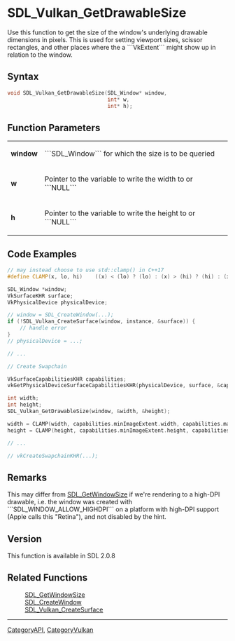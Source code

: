 
= SDL_Vulkan_GetDrawableSize =
Use this function to get the size of the window's underlying drawable dimensions in pixels. This is used for setting viewport sizes, scissor rectangles, and other places where the a ```VkExtent``` might show up in relation to the window.



== Syntax ==
<syntaxhighlight lang='c++'>
void SDL_Vulkan_GetDrawableSize(SDL_Window* window,
                                int* w,
                                int* h);
</syntaxhighlight>

== Function Parameters ==
{|
|'''window'''
|```SDL_Window``` for which the size is to be queried
|-
|'''w'''
|Pointer to the variable to write the width to or ```NULL```
|-
|'''h'''
|Pointer to the variable to write the height to or ```NULL```
|}


== Code Examples ==
<syntaxhighlight lang='c++'>
// may instead choose to use std::clamp() in C++17
#define CLAMP(x, lo, hi)    ((x) < (lo) ? (lo) : (x) > (hi) ? (hi) : (x))

SDL_Window *window;
VkSurfaceKHR surface;
VkPhysicalDevice physicalDevice;

// window = SDL_CreateWindow(...);
if (!SDL_Vulkan_CreateSurface(window, instance, &surface)) {
    // handle error
}
// physicalDevice = ...;

// ...

// Create Swapchain

VkSurfaceCapabilitiesKHR capabilities;
vkGetPhysicalDeviceSurfaceCapabilitiesKHR(physicalDevice, surface, &capabilities);

int width;
int height;
SDL_Vulkan_GetDrawableSize(window, &width, &height);

width = CLAMP(width, capabilities.minImageExtent.width, capabilities.maxImageExtent.width);
height = CLAMP(height, capabilities.minImageExtent.height, capabilities.maxImageExtent.height);

// ...

// vkCreateSwapchainKHR(...);
</syntaxhighlight>



<!-- #Leave this section as-is unless you have a code example to put in.  In that case, replace You can add your code example here with your code example following the Style Guide instructions.  Leave the rest of the markup alone and delete this comment. -->


== Remarks ==

This may differ from [[SDL_GetWindowSize]] if we're rendering to a high-DPI drawable, i.e. the window was created with ```SDL_WINDOW_ALLOW_HIGHDPI``` on a platform with high-DPI support (Apple calls this "Retina"), and not disabled by the {{{SDL_HINT_VIDEO_HIGHDPI_DISABLED}}} hint.

== Version ==
This function is available in SDL 2.0.8

== Related Functions ==
:[[SDL_GetWindowSize]]
:[[SDL_CreateWindow]]
:[[SDL_Vulkan_CreateSurface]]


----
[[CategoryAPI]], [[CategoryVulkan]]
<!-- #See the Style Guide for instructions on editing the footer. -->
